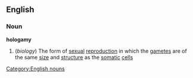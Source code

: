 ==English==
===Noun===
'''hologamy'''
#(''biology'') The form of [[sexual]] [[reproduction]] in which the [[gamete]]s are of the same [[size]] and [[structure]] as the [[somatic]] [[cell]]s
[[Category:English nouns]]